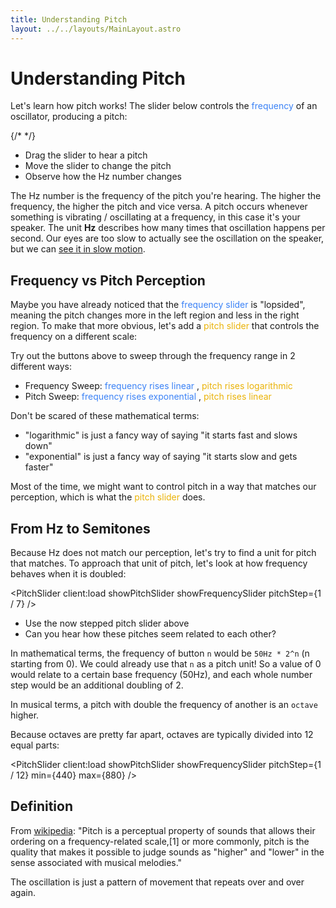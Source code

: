 ```yaml
---
title: Understanding Pitch
layout: ../../layouts/MainLayout.astro
---
```



# Understanding Pitch

Let's learn how pitch works! The slider below controls the <span style="color:#3b82f6;">frequency</span> of an oscillator, producing a pitch:

{/* <PitchSlider client:load showFrequencySlider plot /> */}

<PitchSlider client:load showFrequencySlider />

- Drag the slider to hear a pitch
- Move the slider to change the pitch
- Observe how the Hz number changes

The Hz number is the frequency of the pitch you're hearing.
The higher the frequency, the higher the pitch and vice versa.
A pitch occurs whenever something is vibrating / oscillating at a frequency, in this case it's your speaker.
The unit **Hz** describes how many times that oscillation happens per second.
Our eyes are too slow to actually see the oscillation on the speaker, but we can [see it in slow motion](https://www.youtube.com/watch?v=CDMBWw7OuJQ&t=5s).

## Frequency vs Pitch Perception

Maybe you have already noticed that the <span style="color:#3b82f6;">frequency slider</span> is "lopsided",
meaning the pitch changes more in the left region and less in the right region.
To make that more obvious, let's add a <span style="color:#eab308">pitch slider</span>
that controls the frequency on a different scale:

<PitchSlider animatable plot showFrequencySlider showPitchSlider client:load />

Try out the buttons above to sweep through the frequency range in 2 different ways:

- Frequency Sweep: <span style="color:#3b82f6;">frequency rises linear</span> , <span style="color:#eab308">pitch rises logarithmic</span>
- Pitch Sweep: <span style="color:#3b82f6;">frequency rises exponential</span> , <span style="color:#eab308">pitch rises linear</span>

Don't be scared of these mathematical terms:

- "logarithmic" is just a fancy way of saying "it starts fast and slows down"
- "exponential" is just a fancy way of saying "it starts slow and gets faster"

Most of the time, we might want to control pitch in a way that matches our perception,
which is what the <span style="color:#eab308">pitch slider</span> does.

## From Hz to Semitones

Because Hz does not match our perception, let's try to find a unit for pitch that matches.
To approach that unit of pitch, let's look at how frequency behaves when it is doubled:

<PitchSlider client:load showPitchSlider showFrequencySlider pitchStep={1 / 7} />

- Use the now stepped pitch slider above
- Can you hear how these pitches seem related to each other?

In mathematical terms, the frequency of button `n` would be `50Hz * 2^n` (n starting from 0).
We could already use that `n` as a pitch unit! So a value of 0 would relate to a certain base frequency (50Hz),
and each whole number step would be an additional doubling of 2.

In musical terms, a pitch with double the frequency of another is an `octave` higher.

Because octaves are pretty far apart, octaves are typically divided into 12 equal parts:

<PitchSlider client:load showPitchSlider showFrequencySlider pitchStep={1 / 12} min={440} max={880} />

## Definition

From [wikipedia](<https://en.wikipedia.org/wiki/Pitch_(music)>): "Pitch is a perceptual property of sounds that allows their ordering on a frequency-related scale,[1] or more commonly, pitch is the quality that makes it possible to judge sounds as "higher" and "lower" in the sense associated with musical melodies."

The oscillation is just a pattern of movement that repeats over and over again.
